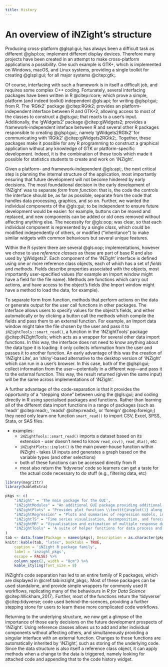 ```yaml
---
title: History
---
```


# An overview of iNZight's structure

Producing cross-platform @glspl:gui; has always been a difficult task as different @glspl:os; implement different display devices. Therefore many projects have been created in an attempt to make cross-platform applications a possibility. One such example is GTK+, which is implemented on Windows, macOS, and Linux systems, providing a single toolkit for creating @glspl:gui; for all major systems @citep:gtk;.

Of course, interfacing with such a framework is in itself a difficult job, and requires some complex C++ coding. Fortunately, several interfacing packages have been written in R @citep:rcore; which prove a simple, platform (and indeed toolkit) independent @gls:api; for writing @glspl:gui; from R. The 'RGtk2' package @citep:RGtk2; provides an platform-independent interface between R and GTK+2, allowing access to most of the classes to construct a @gls:gui; that reacts to a user's input. Additionally, the 'gWidgets2' package @citep:gWidgets2; provides a framework-independent inteface between R and several other R packages responsible to creating @glspl:gui;, namely 'gWidgets2RGtk2' for communicating with 'RGtk2' @citep:gWidgets2RGtk2;. Together, these packages make it possible for any R programming to construct a graphical application without any knowledge of GTK or platform-specific development. Indeed, it is the combination of these tools which made it possible for statistics students to create and work on 'iNZight'.

Given a platform- and framework-independent @gls:api;, the next critical step is planning the internal structure of the application, most importantly ensuring that future development will not become hindered by early decisions. The most foundational decision in the early development of 'iNZight' was to separate *form* from *function*: that is, the code the controls the interface should be, as far as possible, separate from the code that handles data processing, graphics, and so on. Further, we wanted the individual components of the @gls:gui; to be independent to ensure future development would be easier: for example, buttons can be moved and replaced, and new components can be added or old ones removed without affecting anything else. The necessity for @gls:oop; was clear, so that each individual component is represented by a single *class*, which could be modified independently of others, or modified ("inheritance") to make similar widgets with common behaviours but several unique features.

Within the R system there are several @gls:oop; implementations, however we chose to use *reference classes* as these are part of base R and also used by 'gWidgets2'. Each component of the 'iNZight' interface is defined using one or more reference class objects, each of which has a set of *fields* and *methods*. Fields describe properties associated with the objects, most importantly user-specified values (for example an Import window might have a field for the file name). Methods are functions which carry out actions, and have access to the object's fields (the Import window might have a method to load the data, for example).

To separate form from function, methods that perform actions on the data or generate output for the user call functions in other packages. The interface allows users to specify values for the object's fields, and either automatically or by clicking a button call the methods which compile the fields and pass them to an external function. For example, an Import data window might take the file chosen by the user and pass it to `iNZightTools::smart_read()`, a function in the 'iNZightTools' package @citep:iNZightTools; which acts as a wrapper for several other data import functions. In this way, the interface does not need to know anything about the data type it is loading: it only collects information from the user and passes it to another function. An early advantage of this was the creation of 'iNZight Lite', an 'shiny'-based alternative to the desktop version of 'iNZight' which can run in a user's browser. In this case, both of the @glspl:gui; collect information from the user---potentially in a different way---and pass it to the external function. This way, the result returned (given the same input) will be the same across implementations of 'iNZight'.

A further advantage of the code-separation is that it provides the opportunity of a "stepping stone" between using the @gls:gui; and coding directly in R using specialised packages and functions. Rather than learning all of the different data import functions in a range of packages (such as 'readr' @citep:readr;, 'readxl' @citep:readxl;, or 'foreign' @citep:foreign;) they need only learn one function `smart_read()` to import CSV, Excel, SPSS, Stata, or SAS files.

<!--
* \checkmark Many of the features come from design-flexibility
* \checkmark Separation of @gls:gui; and data processing
* \checkmark Relies mainly on 'gWidgets2' and 'gWidgets2RGtk2' @citep:gWidgets2,gWidgets2RGtk2; to interface with the user, and reference classes to structure the code base
* \checkmark internally, each component of the @gls:gui; is represented by a single class - this makes it easy to extend and modify iNZight
* \checkmark data/variable manipulation windows each are a single class, which connects to a helper function in another package (usually inside 'iNZightTools' @citep:iNZightTools;)
* \checkmark A key design feature is that the @gls:gui; asks the users for inputs, which are passed to a single function as arguments - this allows not only separation, but also for other @glspl:gui; (for example iNZight Lite) to connect to the same functions
* \checkmark Additionally, those simple wrapper functions can be accessed by beginners not yet ready for the more complex coding required to do the same things
-->

<!--
\begin{lstlisting}[language=R,caption=A simple reference class window to filter a level of a factor.,label={lst:rc_filter_example}]
# A simple window to filter a level of a categorical variable
filterWin <- setRefClass('filterWin',
    fields = list(
        GUI = "ANY",
        data = "data.frame",
        variable = "ANY",
        level = "ANY"
    ),
    methods = list(
        initialize = function(gui) {
            initFields(GUI = gui, data = gui$getActiveData())
            win <- gwindow('Filter Level')
            cont <- gvbox(container = win)
            variable <<- gcombobox(names(data), container = cont)
            level <<- gedit("", container = cont)
            okbtn <- gbutton("Filter")
            addHandlerClicked(okbtn, function(h, ...) filterData())
        },
        filterData = function() {
            var <- svalue(variable)
            level <- svalue(level)
            newdata <- iNZightTools::filterLevels(data, var, level)
            GUI$set_data(newdata)
            dispose(win)
        }
    )
)
\end{lstlisting}
-->

* examples:
    * `iNZightTools::smart_read()` imports a dataset based on its extension - user doesn't need to know `read_csv()`, `read_dta()`, etc
    * `iNZightPlots::inplot()` is the main power-house function within iNZight - takes UI inputs and generates a graph based on the variable types (and other selections)
    * both of these functions can be accessed directly from R
    * most also return the 'tidyverse' code so learners can get a taste for the actual code necessary to do stuff (e.g., filtering data, etc)

```r
library(magrittr)
library(kableExtra)

pkgs <- c(
    "iNZight" = 'The main package for the GUI',
    "iNZightModules" = "An additional GUI package providing additional modules for the main `iNZight' program.",
    "iNZightPlots" = "Provides plot function \\texttt{inzplot()} along with \\texttt{inzsummary()} for descriptive statistics and \\texttt{inzinference()} for inference and hypothesis testing.",
    "iNZightRegression" = "Plots and summaries of regression models, including from \\texttt{lm}, \\texttt{glm}, and \\texttt{svyglm} objects.",
    "iNZightTS" = "Time series visualisation, decomposition, and forecasting.",
    "iNZightMR" = "Visualisation and estimation of multiple response data.",
    "iNZightTools" = 'A suite of helper functions for data process and variable manipulation.'
)
tab <- data.frame(Package = names(pkgs), Description = as.character(pkgs))
knitr::kable(tab, "latex", booktabs = TRUE,
    caption = 'iNZight R package family',
    label = 'inzight_pkgs',
    escape = FALSE) %>%
    column_spec(2, width = "8cm") %>%
    kable_styling(font_size = 8)
```

iNZight's code separation has led to an entire family of R packages, which are displayed in @cref:tab:inzight_pkgs;. Most of these packages can be used standalone, and provide simple wrappers for commonly used R workflows, replicating many of the behaviours in *R for Data Science* @citep:Wickham_2017;. Further, most of the functions return the 'tidyverse' @citep:tidyverse; code used behind-the-scences, providing a further stepping stone for users to learn these more complicated code workflows.


Returning to the underlying structure, we now get a glimpse of the importance of those early decisions on the future development prospects of 'iNZight'. Using reference classes allows us to add and alter individual components without affecting others, and simultaneously providing a singular interface with an external function. Changes to those functions are automatically inherited by 'iNZight', such as storing of the underlying code. Since the data structure is also itself a reference class object, it can apply methods when a change to the data is triggered, namely looking for attached code and appending that to the code history widget.
